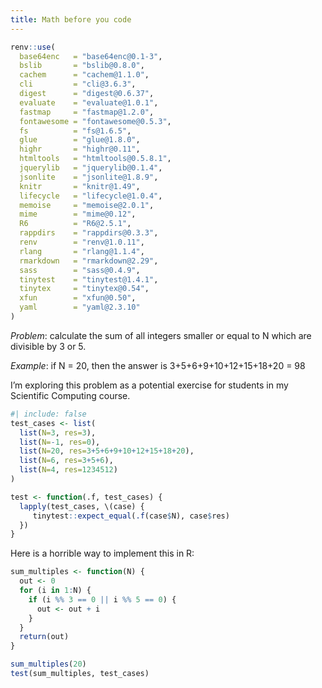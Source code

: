 ```yaml
---
title: Math before you code
---
```


```r
renv::use(
  base64enc   = "base64enc@0.1-3",
  bslib       = "bslib@0.8.0",
  cachem      = "cachem@1.1.0",
  cli         = "cli@3.6.3",
  digest      = "digest@0.6.37",
  evaluate    = "evaluate@1.0.1",
  fastmap     = "fastmap@1.2.0",
  fontawesome = "fontawesome@0.5.3",
  fs          = "fs@1.6.5",
  glue        = "glue@1.8.0",
  highr       = "highr@0.11",
  htmltools   = "htmltools@0.5.8.1",
  jquerylib   = "jquerylib@0.1.4",
  jsonlite    = "jsonlite@1.8.9",
  knitr       = "knitr@1.49",
  lifecycle   = "lifecycle@1.0.4",
  memoise     = "memoise@2.0.1",
  mime        = "mime@0.12",
  R6          = "R6@2.5.1",
  rappdirs    = "rappdirs@0.3.3",
  renv        = "renv@1.0.11",
  rlang       = "rlang@1.1.4",
  rmarkdown   = "rmarkdown@2.29",
  sass        = "sass@0.4.9",
  tinytest    = "tinytest@1.4.1",
  tinytex     = "tinytex@0.54",
  xfun        = "xfun@0.50",
  yaml        = "yaml@2.3.10"
)
```


*Problem*: calculate the sum of all integers smaller or equal to N which are divisible by 3 or 5.

*Example*: if N = 20, then the answer is 3+5+6+9+10+12+15+18+20 = 98

I'm exploring this problem as a potential exercise for students in my Scientific Computing course. 
```r
#| include: false
test_cases <- list(
  list(N=3, res=3),
  list(N=-1, res=0),
  list(N=20, res=3+5+6+9+10+12+15+18+20),
  list(N=6, res=3+5+6),
  list(N=4, res=1234512)
)

test <- function(.f, test_cases) {
  lapply(test_cases, \(case) {
     tinytest::expect_equal(.f(case$N), case$res)
  })
}
```

Here is a horrible way to implement this in R:


```r
sum_multiples <- function(N) {
  out <- 0
  for (i in 1:N) {
    if (i %% 3 == 0 || i %% 5 == 0) {
      out <- out + i
    }
  }
  return(out)
}

sum_multiples(20)
test(sum_multiples, test_cases)
```
